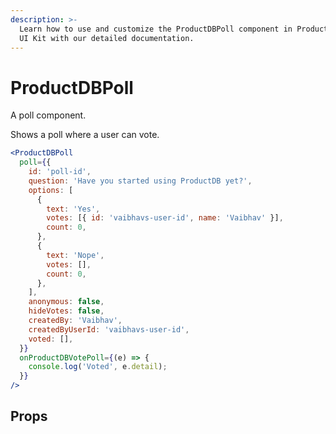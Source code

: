 ```yaml
---
description: >-
  Learn how to use and customize the ProductDBPoll component in ProductDB's React Native
  UI Kit with our detailed documentation.
---
```


# ProductDBPoll

A poll component.

Shows a poll where a user can vote.

```jsx
<ProductDBPoll
  poll={{
    id: 'poll-id',
    question: 'Have you started using ProductDB yet?',
    options: [
      {
        text: 'Yes',
        votes: [{ id: 'vaibhavs-user-id', name: 'Vaibhav' }],
        count: 0,
      },
      {
        text: 'Nope',
        votes: [],
        count: 0,
      },
    ],
    anonymous: false,
    hideVotes: false,
    createdBy: 'Vaibhav',
    createdByUserId: 'vaibhavs-user-id',
    voted: [],
  }}
  onProductDBVotePoll={(e) => {
    console.log('Voted', e.detail);
  }}
/>
```

## Props

<PropsTable of="ProductDB-poll" />

<head>
  <title>React Native UI Kit ProductDBPoll</title>
</head>
